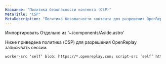 ```yaml
---
Название: "Политика безопасности контента (CSP)"
MetaTitle: "CSP"
MetaDescription: "Политика безопасности контента для разрешения OpenReplay записывать сессии."
---
```

Импортировать Отдельно из '~/components/Aside.astro'

Ниже приведена политика (CSP) для разрешения OpenReplay записывать сессии.


```html
worker-src ‘self’ blob: https://*.openreplay.com; script-src ‘self’ https://*.openreplay.com;
```

